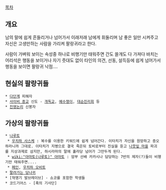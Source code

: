 [[목차]]
== 개요 ==
남의 말에 쉽게 흔들리거나 넘어가서 이래저래 남에게 휘둘리며 남 좋은 일만 시켜주고 자신은 고생만하는 사람을 가리켜 팔랑귀라고 한다.

사람이 가벼워 보이는 속성중 하나로 비행기만 태워주면 간도 쓸개도 다 가져다 바치는 어리석은 행동을 보이거나 자기 줏대도 없이 타인의 의견, 선동, 설득등에 쉽게 넘어가서 행동을 보이면 팔랑귀 낙점....

== 현실의 팔랑귀들 ==
 * [[다단계]] 피해자
 * [[사이비 종교]] 신도 - [[개독교]], [[예수쟁이]], [[대순진리회]] 등
 * [[진영논리]] 신봉자

== 가상의 팔랑귀들 ==
 * [[나루토]]
  * [[우치하 사스케]] : 복수를 이용한 키워드에 쉽게 넘어간다. 이타치가 자신을 원망하고 증오하라니까 그대로. 이타치가 지병으로 결국 죽은뒤 토비로부터 진실을 듣고 [[나뭇잎 마을]] 파괴를 지상과제로 삼지만, 하시라마의 말에 홀라당 넘어가 그만두게 된다.
  * [[wiki:"야마토(나루토)" 야마토]] : 암부 선배 카카시나 담당하는 7반의 제자(?)들이 비행기만 태워주면....
  * [[페인(나루토)|페인]], [[우치하 오비토]]
 * [[팔려가는 당나귀]]
 * [혁명기 발브레이브] - 쇼코를 포함한 학생들
 * 코드기어스 - [흑의 기사단]

